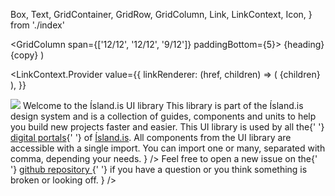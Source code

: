 
  Box,
  Text,
  GridContainer,
  GridRow,
  GridColumn,
  Link,
  LinkContext,
  Icon,
} from './index'

  <GridColumn span={['12/12', '12/12', '9/12']} paddingBottom={5}>
    <Box display="flex" alignItems="center" marginBottom={2}>
      <Icon type="outline" icon={icon} />
      <Box paddingLeft={1}>
        <Text variant="h3" as="h3">
          {heading}
        </Text>
      </Box>
    </Box>
    <Text>{copy}</Text>
  </GridColumn>
)

<Meta title="Welcome" />

<LinkContext.Provider
  value={{
    linkRenderer: (href, children) => (
      <Link
        href={href}
        color="blue600"
        underline="normal"
        rel="noopener noreferrer"
        target="_blank"
      >
        <Text as="span" fontWeight="semiBold">
          {children}
        </Text>
      </Link>
    ),
  }}
>
  <GridContainer id="page-welcome">
    <GridRow>
      <GridColumn
        paddingTop={[0, 0, 6]}
        paddingBottom={2}
        span={['12/12', '12/12', '9/12']}
      >
        <img src={Cover} />
      </GridColumn>
      <GridColumn span={['12/12', '12/12', '9/12']}>
        <Text variant="h1" as="h1" paddingBottom={2}>
          Welcome to the Ísland.is UI library
        </Text>
        <Text>
          This library is part of the Ísland.is design system and is a
          collection of guides, components and units to help you build new
          projects faster and easier.
        </Text>
        <Text paddingTop={2}>
          This UI library is used by all the{' '}
          <a href="https://github.com/island-is/island.is">digital portals</a>{' '}
          of <a href="https://island.is/">Ísland.is</a>.
        </Text>
      </GridColumn>
    </GridRow>
    <Box marginTop={[4, 4, 6]} marginBottom={3}>
      <GridRow>
        <Item
          icon="reader"
          heading="Purpose"
          copy={`The goal of the UI library is to have an unified library of
            components than can be reused between the many Ísland.is projects.
            It will ensure consistency in the look and feel, accessibility and
            user experience.`}
        />
        <Item
          icon="informationCircle"
          heading="Usage"
          copy={
            <>
              All components from the UI library are accessible with a single
              import. You can import one or many, separated with comma,
              depending your needs.
              <Source
                language="tsx"
                code={dedent`import { Box } from '@island.is/island-ui/core'`}
              />
            </>
          }
        />
        <Item
          icon="warning"
          heading="Issues and questions"
          copy={
            <>
              Feel free to open a new issue on the{' '}
              <a href="https://github.com/island-is/island.is/issues">
                github repository
              </a>{' '}
              if you have a question or you think something is broken or looking
              off.
            </>
          }
        />
      </GridRow>
    </Box>
  </GridContainer>
</LinkContext.Provider>
